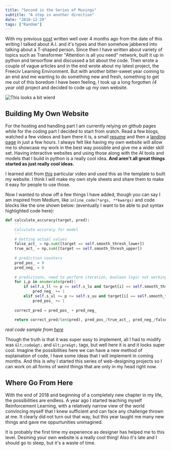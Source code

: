 ```yaml
---
title: "Second in the Series of Musings"
subtitle: "A step in another direction"
date: "2018-12-29"
tags: ["Random"]
---
```


With my previous [post](https://medium.com/@yashbonde/first-in-the-series-of-musings-b547ad86865f) written well over 4 months ago from the date of this writing I talked about A.I. and it's types and then somehow jabbered into talking about a T-shaped person. Since then I have written about variety of topics such as Transformer "Attention is all you need" network, built it up in python and tensorflow and discussed a bit about the code. Then wrote a couple of vague articles and in the end wrote about my latest project, the Freeciv Learning Environment. But with another bitter-sweet year coming to an end and me wanting to do something new and fresh, something to get me out of this boredom I have been feeling, I took up a long forgotten *(4 year old)* project and decided to code up my own website.

![This looks a bit wierd](https://cdn.shopify.com/s/files/1/0023/8469/1252/products/Hustle-Neon-Sign-1_2000x.jpg?v=1534983377)

## Building My Own Website

For the hosting and handling part I am currently relying on github pages while for the coding part I decided to start from sratch. Read a few blogs, watched a few videos and bam there it is, a small [resume](https://yashbonde.github.io/resume) and then a [landing page](https://yashbonde.github.io) in just a few hours. I always felt like having my own website will allow me to showcase my work in the best way possible and give me a wider skill set. Having interactive websites and using those along with the AI tools and models that I build in python is a really cool idea. **And aren't all great things started as just really cool ideas.**

I learned alot from [this](https://www.youtube.com/watch?v=wq-Q7CDj6ZI) particular video and used this as the template to built my website. I think I will make my own style sheets and share them to make it easy for people to use those.

Now I wanted to show off a few things I have added, though you can say I am inspired from Medium, like `inline_code(*args, **kwargs)` and code blocks like the one shown below: (eventually I want to be able to put syntax highlighted code here):

```python
def calculate_accuracy(target, pred):
    ''' 
    Calculate accuracy for model
    '''
    # Getting actual values
    false_act_ = np.sum([target == self.smooth_thresh_lower])
    true_act_ = np.sum([target == self.smooth_thresh_upper])
    
    # prediction counters
    pred_pos_ = 0
    pred_neg_ = 0
    
    # predictions, need to perform iteration, boolean logic not working
    for i,p in enumerate(pred):
        if self.s_ll <= p <= self.s_lu and target[i] == self.smooth_thresh_lower:
            pred_neg_ += 1
        elif self.s_ul <= p <= self.s_uu and target[i] == self.smooth_thresh_upper:
            pred_pos_ += 1
                            
    correct_pred = pred_pos_ + pred_neg_
    
    return correct_pred/len(pred), pred_pos_/true_act_, pred_neg_/false_act_
```

*real code sample from [here](https://github.com/yashbonde/Babylon/blob/master/transformer/network.py)*

Though the truth is that it was super easy to implement, all I had to modify was `&lt;code&gt;` and `&lt;pre&gt;` tags, but well here it is and it looks super cool. Imagine the possibilities here we can have a new method of explaination of code, I have some ideas that I will implement in coming months. And this is why I started this series of web-designing projects so I can work on all forms of weird things that are only in my head right now.

## Where Go From Here

With the end of 2018 and beginning of a completely new chapter in my life, the possibilities are endless. A year ago I started teaching myself Reinforcement Learning, with a relatively narrow view of the world convincing myself that I knew sufficient and can face any challenge thrown at me. It clearly did not turn out that way, but this year taught me many new things and gave me oppurtunities unimagined.

It is probably the first time my experience as designer has helped me to this level. Desining your own website is a really cool thing! Also it's late and I should go to sleep, but it's a waste of time.
